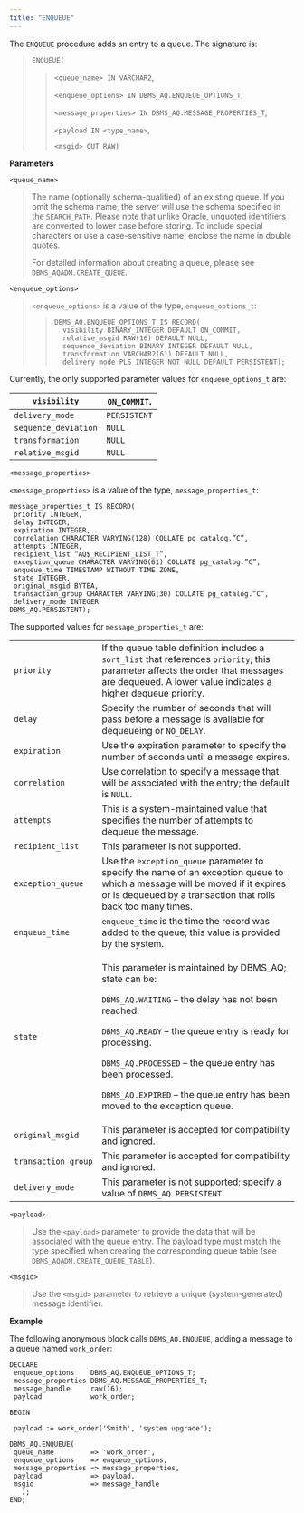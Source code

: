 ```yaml
---
title: "ENQUEUE"
---
```


The `ENQUEUE` procedure adds an entry to a queue. The signature is:

> `ENQUEUE(`
> 
> > `<queue_name> IN VARCHAR2`,
> > 
> > `<enqueue_options> IN DBMS_AQ.ENQUEUE_OPTIONS_T`,
> > 
> > `<message_properties> IN DBMS_AQ.MESSAGE_PROPERTIES_T`,
> > 
> > `<payload IN <type_name>`,
> > 
> > `<msgid> OUT RAW)`

**Parameters**

`<queue_name>`

> The name (optionally schema-qualified) of an existing queue. If you omit the schema name, the server will use the schema specified in the `SEARCH_PATH`. Please note that unlike Oracle, unquoted identifiers are converted to lower case before storing. To include special characters or use a case-sensitive name, enclose the name in double quotes.
> 
> For detailed information about creating a queue, please see `DBMS_AQADM.CREATE_QUEUE`.

`<enqueue_options>`

> `<enqueue_options>` is a value of the type, `enqueue_options_t`:
> 
> > 
> > 
> > ``` text
> > DBMS_AQ.ENQUEUE_OPTIONS_T IS RECORD(
> >   visibility BINARY_INTEGER DEFAULT ON_COMMIT,
> >   relative_msgid RAW(16) DEFAULT NULL,
> >   sequence_deviation BINARY INTEGER DEFAULT NULL,
> >   transformation VARCHAR2(61) DEFAULT NULL,
> >   delivery_mode PLS_INTEGER NOT NULL DEFAULT PERSISTENT);
> > ```

Currently, the only supported parameter values for `enqueue_options_t` are:

| `visibility`         | `ON_COMMIT`. |
| -------------------- | ------------ |
| `delivery_mode`      | `PERSISTENT` |
| `sequence_deviation` | `NULL`       |
| `transformation`     | `NULL`       |
| `relative_msgid`     | `NULL`       |

`<message_properties>`

`<message_properties>` is a value of the type, `message_properties_t`:

``` text
message_properties_t IS RECORD(
 priority INTEGER,
 delay INTEGER,
 expiration INTEGER,
 correlation CHARACTER VARYING(128) COLLATE pg_catalog.”C”,
 attempts INTEGER,
 recipient_list “AQ$_RECIPIENT_LIST_T”,
 exception_queue CHARACTER VARYING(61) COLLATE pg_catalog.”C”,
 enqueue_time TIMESTAMP WITHOUT TIME ZONE,
 state INTEGER,
 original_msgid BYTEA,
 transaction_group CHARACTER VARYING(30) COLLATE pg_catalog.”C”,
 delivery_mode INTEGER
DBMS_AQ.PERSISTENT);
```

The supported values for `message_properties_t` are:

<table>
<colgroup>
<col style="width: 10%" />
<col style="width: 89%" />
</colgroup>
<tbody>
<tr class="odd">
<td><code>priority</code></td>
<td>If the queue table definition includes a <code>sort_list</code> that references <code>priority</code>, this parameter affects the order that messages are dequeued. A lower value indicates a higher dequeue priority.</td>
</tr>
<tr class="even">
<td><code>delay</code></td>
<td>Specify the number of seconds that will pass before a message is available for dequeueing or <code>NO_DELAY</code>.</td>
</tr>
<tr class="odd">
<td><code>expiration</code></td>
<td>Use the expiration parameter to specify the number of seconds until a message expires.</td>
</tr>
<tr class="even">
<td><code>correlation</code></td>
<td>Use correlation to specify a message that will be associated with the entry; the default is <code>NULL</code>.</td>
</tr>
<tr class="odd">
<td><code>attempts</code></td>
<td>This is a system-maintained value that specifies the number of attempts to dequeue the message.</td>
</tr>
<tr class="even">
<td><code>recipient_list</code></td>
<td>This parameter is not supported.</td>
</tr>
<tr class="odd">
<td><code>exception_queue</code></td>
<td>Use the <code>exception_queue</code> parameter to specify the name of an exception queue to which a message will be moved if it expires or is dequeued by a transaction that rolls back too many times.</td>
</tr>
<tr class="even">
<td><code>enqueue_time</code></td>
<td><code>enqueue_time</code> is the time the record was added to the queue; this value is provided by the system.</td>
</tr>
<tr class="odd">
<td><code>state</code></td>
<td><p>This parameter is maintained by DBMS_AQ; state can be:</p>
<p><code>DBMS_AQ.WAITING</code> – the delay has not been reached.</p>
<p><code>DBMS_AQ.READY</code> – the queue entry is ready for processing.</p>
<p><code>DBMS_AQ.PROCESSED</code> – the queue entry has been processed.</p>
<p><code>DBMS_AQ.EXPIRED</code> – the queue entry has been moved to the exception queue.</p></td>
</tr>
<tr class="even">
<td><code>original_msgid</code></td>
<td>This parameter is accepted for compatibility and ignored.</td>
</tr>
<tr class="odd">
<td><code>transaction_group</code></td>
<td>This parameter is accepted for compatibility and ignored.</td>
</tr>
<tr class="even">
<td><code>delivery_mode</code></td>
<td>This parameter is not supported; specify a value of <code>DBMS_AQ.PERSISTENT</code>.</td>
</tr>
</tbody>
</table>

`<payload>`

> Use the `<payload>` parameter to provide the data that will be associated with the queue entry. The payload type must match the type specified when creating the corresponding queue table (see `DBMS_AQADM.CREATE_QUEUE_TABLE`).

`<msgid>`

> Use the `<msgid>` parameter to retrieve a unique (system-generated) message identifier.

**Example**

The following anonymous block calls `DBMS_AQ.ENQUEUE`, adding a message to a queue named `work_order`:

``` text
DECLARE
 enqueue_options    DBMS_AQ.ENQUEUE_OPTIONS_T;
 message_properties DBMS_AQ.MESSAGE_PROPERTIES_T;
 message_handle     raw(16);
 payload            work_order;

BEGIN

 payload := work_order('Smith', 'system upgrade');

DBMS_AQ.ENQUEUE(
 queue_name         => 'work_order',
 enqueue_options    => enqueue_options,
 message_properties => message_properties,
 payload            => payload,
 msgid              => message_handle
   );
END;
```
